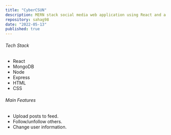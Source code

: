 ```yaml
---
title: "CyberCSUN"
description: MERN stack social media web application using React and a REST API, in a team of 5 where you can find new friends and post your favorite photos.
repository: sahag98
date: "2022-05-13"
published: true
---
```


###### Tech Stack

- React
- MongoDB
- Node
- Express
- HTML
- CSS

###### Main Features

- Upload posts to feed.
- Follow/unfollow others.
- Change user information.

